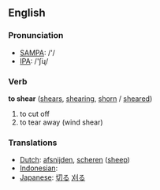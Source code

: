 ==English==

=== Pronunciation ===
*[[w:SAMPA|SAMPA]]: /'/
*[[w:IPA|IPA]]: /'ʃiɻ/

=== Verb ===
'''to shear''' ([[shears]], [[shearing]], [[shorn]] / [[sheared]])

# to cut off
# to tear away (wind shear)

=== Translations ===
*[[Dutch]]: [[afsnijden]], [[scheren]] ([[sheep]])
*[[Indonesian]]: [[]]
*[[Japanese]]: [[切る]] [[刈る]]